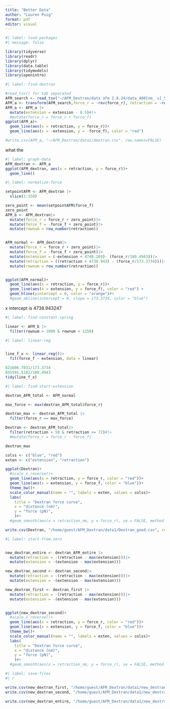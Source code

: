 ```yaml
---
title: "Better Data"
author: "Lauren Puig"
format: pdf
editor: visual
---
```


```r
#| label: load-packages
#| message: false

library(tidyverse)
library(readr)
library(dplyr)
library(data.table)
library(tidymodels)
library(openintro)
```

```r
#| label: find-dextran

#read_tsv() for tab separated
AFM_search <- read_tsv("~/AFM_Dextran/data afm 2.8.24/data_400[nm_ s]_5.txt", skip_empty_rows = TRUE, skip = 5, col_names = c("extension","force_f", "retraction", "force_r"))
AFM_a <- transform(AFM_search,force_r = -rev(force_r), retraction = -rev(retraction))
AFM_a <- AFM_a |>
  mutate(extension = extension - 8.5)#|>
  #mutate(force_r = force_r + force_f)
ggplot(AFM_a)+
  geom_line(aes(x = retraction, y = force_r))+
  geom_line(aes(x = -extension, y = -force_f), color = "red")

#write.csv(AFM_a, "~/AFM_Dextran/data1/dextran.csv", row.names=FALSE)

```

what the

```r
#| label: graph-data
AFM_dextran <- AFM_a
ggplot(AFM_dextran, aes(x = retraction, y = force_r))+
  geom_line()

```

```r
#| label: normalize-force

setpointAFM <- AFM_dextran |>
  slice(1:150)

zero_point <- mean(setpointAFM$force_f)
zero_point
AFM_b <- AFM_dextran|>
  mutate(force_r = force_r + zero_point)|>
  mutate(force_f = -force_f + zero_point)|>
  mutate(rownum = row_number(retraction))


AFM_normal <- AFM_dextran|>
  mutate(force_r = force_r + zero_point)|>
  mutate(force_f = -force_f + zero_point)|>
  mutate(extension = (-extension + 4740.269)- (force_r/180.4943))|>
  mutate(retraction = ((retraction + 4738.943) - (force_r/173.3734)))|>
  mutate(rownum = row_number(retraction))


ggplot(AFM_normal)+
  geom_line(aes(x = retraction, y = force_r))+
  geom_line(aes(x = extension, y = force_f), color = "red") +
  geom_hline(yintercept = 0, color = "orange")#+
  #geom_abline(intercept = 0, slope = 173.3734, color = "blue")
```

x intercept is 4738.943247

```r
#| label: find-constant-spring

linear <- AFM_b |>
  filter(rownum > 1000 & rownum < 1250)
```

```r
#| label: linear-reg


line_f_x <- linear_reg()|>
  fit(force_f ~ extension, data = linear)

821606.7031/173.3734
855591.5182/180.4943
tidy(line_f_x)
```

```r
#| label: find-start-extension

dextran_AFM_total <- AFM_normal

max_force <- max(dextran_AFM_total$force_r)

dextran_max <- dextran_AFM_total |>
  filter(force_r == max_force)

Dextran <- dextran_AFM_total|>
  filter(retraction > 50 & retraction <= 72)#|>
  #mutate(force_r = force_r - force_f)

dextran_max

colss <- c("blue", "red")
exten <- c("extension", "retraction")

ggplot(Dextran)+
  #scale_x_reverse()+
  geom_line(aes(x = retraction, y = force_r, color = "red"))+
  geom_line(aes(x = extension, y = force_f, color = "blue"))+
  theme_bw()+
  scale_color_manual(name = "", labels = exten, values = colss)+
  labs(
    title = "Dextran force curve",
    x = "distance (nm)",
    y = "force (pN)",
    )#+
  #geom_smooth(aes(x = retraction_nm, y = force_r), se = FALSE, method = "gam", color = "black")

write.csv(Dextran, "/home/guest/AFM_Dextran/data1/Dextran_good.csv", row.names=FALSE)

```

```r
#| label: start-from-zero


new_dextran_entire <- dextran_AFM_entire |>
  mutate(retraction = -(retraction - max(extension)))|>
  mutate(extension = -(extension - max(extension)))

new_dextran_second <- dextran_second|>
  mutate(retraction = -(retraction - max(extension)))|>
  mutate(extension = -(extension - max(extension)))

new_dextran_first <- dextran_first |>
  mutate(retraction = -(retraction - max(extension)))|>
  mutate(extension = -(extension - max(extension)))


ggplot(new_dextran_second)+
  #scale_x_reverse()+
  geom_line(aes(x = retraction, y = force_r, color = "red"))+
  geom_line(aes(x = extension, y = force_f, color = "blue"))+
  theme_bw()+
  scale_color_manual(name = "", labels = exten, values = colss)+
  labs(
    title = "Dextran force curve",
    x = "distance (nm)",
    y = "force (pN)",
    )#+
  #geom_smooth(aes(x = retraction_nm, y = force_r), se = FALSE, method = "gam", color = "black")
```

```r
#| label: save-files
#| r

write.csv(new_dextran_first, "/home/guest/AFM_Dextran/data1/new_dextran_first.csv", row.names=FALSE)
write.csv(new_dextran_second, "/home/guest/AFM_Dextran/data1/new_dextran_second.csv", row.names=FALSE)

write.csv(new_dextran_entire, "/home/guest/AFM_Dextran/data1/new_dextran_entire.csv", row.names=FALSE)

```
